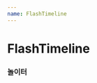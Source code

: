 ```yaml
---
name: FlashTimeline
---
```

# FlashTimeline


### 놀이터
<Playground>
    <FlashTimeline
        layers={[
            {id: 0, name: 'layer 1'},
            {id: 1, name: 'layer 2'},
            {id: 2, name: 'layer 3'},
            {id: 3, name: 'layer 4'},
            {id: 4, name: 'layer 5'},
            {id: 5, name: 'layer 6'},
        ]}
    />
</Playground>
